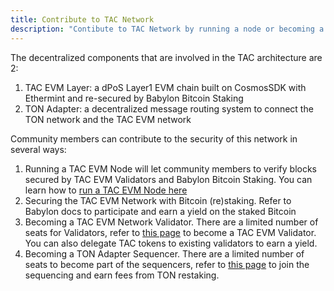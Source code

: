 ```yaml
---
title: Contribute to TAC Network
description: "Contibute to TAC Network by running a node or becoming a Validator"
---
```


The decentralized components that are involved in the TAC architecture are 2:

1. TAC EVM Layer: a dPoS Layer1 EVM chain built on CosmosSDK with Ethermint and re-secured by Babylon Bitcoin Staking
2. TON Adapter: a decentralized message routing system to connect the TON network and the TAC EVM network

Community members can contribute to the security of this network in several ways:

1. Running a TAC EVM Node will let community members to verify blocks secured by TAC EVM Validators and Babylon Bitcoin Staking. You can learn how to [run a TAC EVM Node here](node-runner)
2. Securing the TAC EVM Network with Bitcoin (re)staking. Refer to Babylon docs to participate and earn a yield on the staked Bitcoin
3. Becoming a TAC EVM Network Validator. There are a limited number of seats for Validators, refer to [this page](validator-1) to become a TAC EVM Validator. You can also delegate TAC tokens to existing validators to earn a yield.
4. Becoming a TON Adapter Sequencer. There are a limited number of seats to become part of the sequencers, refer to [this page](validator-2) to join the sequencing and earn fees from TON restaking.
